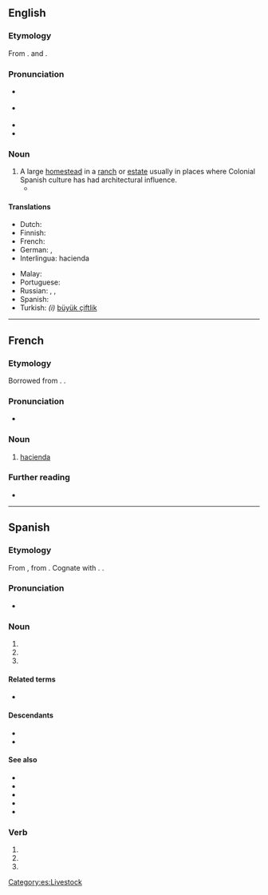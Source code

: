 {{also|Hacienda}}
==English==
{{wikipedia}}

===Etymology===
From {{bor|en|es|hacienda}}. {{doublet|en|faena}} and {{m|en|fazenda}}.

===Pronunciation===
* {{a|RP}} {{IPA|/ˌhæsiˈɛndə/|lang=en}}
* {{a|GA}} {{IPA|/ˌ(h)ɑsiˈɛndə/|lang=en}}
* {{rhymes|ɛndə|lang=en}}
* {{hyphenation|ha|ci|en|da|lang=en}}

===Noun===
{{en-noun}}

# A large [[homestead]] in a [[ranch]] or [[estate]] usually in places where Colonial Spanish culture has had architectural influence.
#* {{quote-book|lang=en|year=1907|author=[[w:Harold Edward Bindloss|Harold Bindloss]]
|title=The Dust of Conflict
|chapter=14|url=http://openlibrary.org/works/OL4429277W
|passage=The hot day was over, and the light failing rapidly, when Appleby, who had just finished comida, sat by a window of the '''hacienda''' San Cristoval with an English newspaper upon his knee.}}

====Translations====
{{trans-top|homestead}}
* Dutch: {{t+|nl|haciënda}}
* Finnish: {{t+|fi|maatila}}
* French: {{t+|fr|hacienda|f}}
* German: {{t+|de|Hazienda|f}}, {{t+|de|Hacienda|f}}
* Interlingua: hacienda
{{trans-mid}}
* Malay: {{t|ms|hasienda}}
* Portuguese: {{t+|pt|fazenda|f}}
* Russian: {{t|ru|гасие́нда|f}}, {{t+|ru|фазе́нда|f|tr=fazɛ́nda}}, {{t+|ru|асье́нда|f}}
* Spanish: {{t+|es|hacienda|f}}
* Turkish: ''(i)'' [[büyük çiftlik]]
{{trans-bottom}}

----

==French==

===Etymology===
Borrowed from {{bor|fr|es|hacienda}}. {{doublet|fr|fazenda}}.

===Pronunciation===
* {{fr-IPA|hacie_nda}}

===Noun===
{{fr-noun|f}}

# [[#English|hacienda]]

===Further reading===
* {{R:TLFi}}

----

==Spanish==

===Etymology===
From {{etyl|osp|es}} {{m|osp|fazienda}}, from {{etyl|la|es}} {{m|la|facienda}}. Cognate with {{cog|pt|fazenda}}. {{doublet|es|faena}}.

===Pronunciation===
* {{rhymes|enda|lang=es}}

===Noun===
{{es-noun|f}}

# {{l|en|treasury}}
# {{l|en|hacienda}}
# {{l|en|livestock}}

====Related terms====
* {{l|es|hacendado}}

====Descendants====
* {{desc|en|hacienda|bor=1}}
* {{desc|fr|hacienda|bor=1}}

====See also====
* {{l|es|campo}}
* {{l|es|estancia}}
* {{l|es|finca}}
* {{l|es|granja}}
* {{l|es|pago}}

===Verb===
{{head|es|verb form}}

# {{es-verb form of|ending=ar|mood=imperative|sense=affirmative|pers=2|formal=no|number=singular|hacendar}}
# {{es-verb form of|ending=ar|mood=indicative|tense=present|pers=2|formal=yes|number=singular|hacendar}}
# {{es-verb form of|ending=ar|mood=indicative|tense=present|pers=3|number=singular|hacendar}}

[[Category:es:Livestock]]
